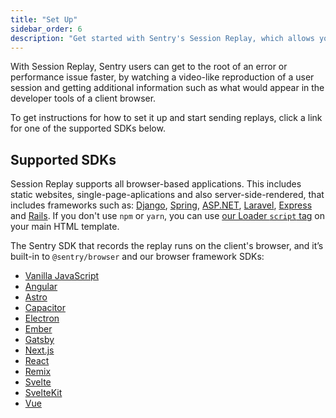 ```yaml
---
title: "Set Up"
sidebar_order: 6
description: "Get started with Sentry's Session Replay, which allows you to visualize a video-like reproduction of a user's session."
---
```


<Include name="feature-stage-beta-session-replay.mdx" />

With Session Replay, Sentry users can get to the root of an error or performance issue faster, by watching a video-like reproduction of a user session and getting additional information such as what would appear in the developer tools of a client browser.

To get instructions for how to set it up and start sending replays, click a link for one of the supported SDKs below.

## Supported SDKs

Session Replay supports all browser-based applications.
This includes static websites, single-page-aplications and also server-side-rendered, that includes frameworks such as:
[Django](/platforms/python/integrations/django/), 
[Spring](/platforms/java/guides/spring-boot/), 
[ASP.NET](/platforms/dotnet/guides/aspnetcore/), 
[Laravel](/platforms/php/guides/laravel/), 
[Express](/platforms/node/guides/express/) and 
[Rails](/platforms/ruby/guides/rails/).
If you don't use `npm` or `yarn`, you can use [our Loader `script` tag](/platforms/javascript/install/loader/) on your main HTML template.

The Sentry SDK that records the replay runs on the client's browser, and it’s built-in to `@sentry/browser` and our browser framework SDKs:

- [Vanilla JavaScript](/platforms/javascript/session-replay/)
- [Angular](/platforms/javascript/guides/angular/session-replay/)
- [Astro](/platforms/javascript/guides/astro/session-replay/)
- [Capacitor](/platforms/javascript/guides/capacitor/session-replay/)
- [Electron](/platforms/javascript/guides/electron/session-replay/)
- [Ember](/platforms/javascript/guides/ember/session-replay/)
- [Gatsby](/platforms/javascript/guides/gatsby/session-replay/)
- [Next.js](/platforms/javascript/guides/nextjs/session-replay/)
- [React](/platforms/javascript/guides/react/session-replay/)
- [Remix](/platforms/javascript/guides/remix/session-replay/)
- [Svelte](/platforms/javascript/guides/svelte/session-replay/)
- [SvelteKit](/platforms/javascript/guides/sveltekit/session-replay/)
- [Vue](/platforms/javascript/guides/vue/session-replay/)
